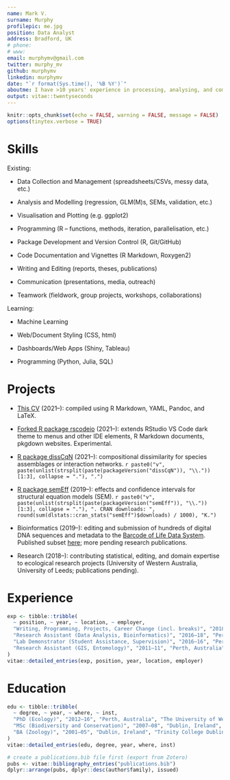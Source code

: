```yaml
---
name: Mark V.
surname: Murphy
profilepic: me.jpg
position: Data Analyst
address: Bradford, UK
# phone: 
# www: 
email: murphymv@gmail.com
twitter: murphy_mv
github: murphymv
linkedin: murphymv
date: "`r format(Sys.time(), '%B %Y')`"
aboutme: I have >10 years' experience in processing, analysing, and communicating data, gained from education, employment, PhD research, and self-directed projects and training. I have a background in science (ecology), but with increasing interest and expertise in statistics, programming (R), and data science in recent years. I also have developing interests in AI, health, and finance (esp. cryptocurrencies), and in the role of technology in driving rapid societal change. I have a lifelong commitment to learning and development, and generally strive for high quality in everything I do. I am currently looking to apply my skills and experience to new challenges and a new role – ideally involving meaningful and impactful data-driven projects, products, and services. For further details on my previous experience, skills and outputs, see my [longer-form (academic) CV](https://github.com/murphymv/CV/blob/main/CV_academic.pdf).
output: vitae::twentyseconds
---
```


```r
knitr::opts_chunk$set(echo = FALSE, warning = FALSE, message = FALSE)
options(tinytex.verbose = TRUE)
```

# Skills

Existing:

-   Data Collection and Management (spreadsheets/CSVs, messy data, etc.)

-   Analysis and Modelling (regression, GLM(M)s, SEMs, validation, etc.)

-   Visualisation and Plotting (e.g. ggplot2)

-   Programming (R -- functions, methods, iteration, parallelisation, etc.)

-   Package Development and Version Control (R, Git/GitHub)

-   Code Documentation and Vignettes (R Markdown, Roxygen2)

-   Writing and Editing (reports, theses, publications)

-   Communication (presentations, media, outreach)

-   Teamwork (fieldwork, group projects, workshops, collaborations)

Learning:

-   Machine Learning

-   Web/Document Styling (CSS, html)

-   Dashboards/Web Apps (Shiny, Tableau)

-   Programming (Python, Julia, SQL)

# Projects

-   [This CV](https://github.com/murphymv/CV) (2021--): compiled using R Markdown, YAML, Pandoc, and LaTeX.

-   [Forked R package rscodeio](https://github.com/murphymv/rscodeio) (2021--): extends RStudio VS Code dark theme to menus and other IDE elements, R Markdown documents, pkgdown websites. Experimental.

-   [R package dissCqN](https://murphymv.github.io/dissCqN/) (2021--): compositional dissimilarity for species assemblages or interaction networks. `r paste0("v", paste(unlist(strsplit(paste(packageVersion("dissCqN")), "\\."))[1:3], collapse = "."), ".")`

-   [R package semEff](https://murphymv.github.io/semEff/) (2019--): effects and confidence intervals for structural equation models (SEM). `r paste0("v", paste(unlist(strsplit(paste(packageVersion("semEff")), "\\."))[1:3], collapse = "."), ". CRAN downloads: ", round(sum(dlstats::cran_stats("semEff")$downloads) / 1000), "K.")`

-   Bioinformatics (2019--): editing and submission of hundreds of digital DNA sequences and metadata to the [Barcode of Life Data System](https://www.boldsystems.org/). Published subset [here](https://doi.org/10.5883/ds-aglswa); more pending research publications.

-   Research (2018--): contributing statistical, editing, and domain expertise to ecological research projects (University of Western Australia, University of Leeds; publications pending).

# Experience

```r
exp <- tibble::tribble(
  ~ position, ~ year, ~ location, ~ employer,
  "Writing, Programming, Projects, Career Change (incl. breaks)", "2018–21", "UK", "Self-Directed",
  "Research Assistant (Data Analysis, Bioinformatics)", "2016–18", "Perth, Australia", "University of Western Australia",
  "Lab Demonstrator (Student Assistance, Supervision)", "2016–16", "Perth, Australia", "University of Western Australia",
  "Research Assistant (GIS, Entomology)", "2011–11", "Perth, Australia", "University of Western Australia"
)
vitae::detailed_entries(exp, position, year, location, employer)
```

# Education

```r
edu <- tibble::tribble(
  ~ degree, ~ year, ~ where, ~ inst,
  "PhD (Ecology)", "2012–16", "Perth, Australia", "The University of Western Australia", 
  "MSc (Biodiversity and Conservation)", "2007–08", "Dublin, Ireland", "Trinity College Dublin",
  "BA (Zoology)", "2001–05", "Dublin, Ireland", "Trinity College Dublin"
)
vitae::detailed_entries(edu, degree, year, where, inst)
```

```r
# create a publications.bib file first (export from Zotero)
pubs <- vitae::bibliography_entries("publications.bib")
dplyr::arrange(pubs, dplyr::desc(author$family), issued)
```
